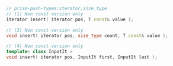 ```cpp
// prism-push-types:iterator,size_type
// (1) Non const version only
iterator insert( iterator pos, T const& value );

// (3) Non const version only
void insert( iterator pos, size_type count, T const& value );

// (4) Non const version only
template< class InputIt >
void insert( iterator pos, InputIt first, InputIt last );
```